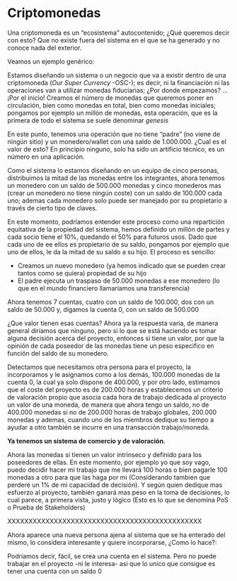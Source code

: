 # Criptomonedas

Una criptomoneda es un "ecosistema" autocontenido; ¿Qué queremos decir con esto? Que no existe fuera del sistema en el que se ha generado y no conoce nada del exterior.

Veamos un ejemplo genérico:

Estamos diseñando un sistema o un negocio que va a existir dentro de una criptomoneda (_Our Super Currency_ -OSC-); es decir, ni la financiación ni las operaciones van a utilizar monedas fiduciarias; ¿Por donde empezamos? ... ¡Por el inicio! Creamos el número de monedas que queremos poner en circulación, bien como monedas en total, bien como monedas iniciales; pongamos por ejemplo un millón de monedas, esta operación, que es la primera de todo el sistema se suele denominar _genesis_

En este punto, tenemos una operación que no tiene "padre" (no viene de ningún sitio) y un monedero/wallet con una saldo de 1.000.000. ¿Cual es el valor de esto? En principio ninguno, solo ha sido un artificio técnico, es un número en una aplicación.

Como el sistema lo estamos diseñando en un equipo de cinco personas, distribuimos la mitad de las monedas entre los integrantes, ahora tenemos un monedero con un saldo de 500.000 monedas y cinco monederos mas (crear un monedero no tiene ningún coste) con un saldo de 100.000 cada uno; ademas cada monedero solo puede ser manejado por su propietario a través de cierto tipo de claves.

En este momento, podríamos entender este proceso como una repartición equitativa de la propiedad del sistema, hemos definido un millón de partes y cada socio tiene el 10%, quedando el 50% para futuros usos. Dado que cada uno de ee ellos es propietario de su saldo, pongamos por ejemplo que uno de ellos, le da la mitad de su saldo a su hijo. El proceso es sencillo:

- Creamos un nuevo monedero (ya hemos indicado que se pueden crear tantos como se quiera) propiedad de su hijo
- El padre ejecuta un traspaso de 50.000 monedas a ese monedero (lo que en el mundo financiero llamaríamos una transferencia)

Ahora tenemos 7 cuentas, cuatro con un saldo de 100.000, dos con un saldo de 50.000 y, digamos la cuenta 0, con un saldo de 500.000

¿Que valor tienen esas cuentas? Ahora ya la respuesta varia, de manera general diríamos que ninguno, pero si lo que se está haciendo es tomar alguna decisión acerca del proyecto, entonces si tiene un valor, por que la opinión de cada poseedor de las monedas tiene un peso especifico en función del saldo de su monedero.

Detectamos que necesitamos otra persona para el proyecto, la incorporamos y le asignamos como a los demás, 100.000 monedas de la cuenta 0, la cual ya solo dispone de 400.000, y por otro lado, estimamos que el coste del proyecto es de 200.000 horas y establecemos un criterio de valoración propio que asocia cada hora de trabajo dedicada al proyecto un valor de una moneda, de manera que ahora tengo un saldo, no de 400.000 monedas si no de 200.000 horas de trabajo globales, 200.000 monedas y ademas, cuando uno de los miembros dedique su tiempo a ayudar a otro también se incurre en una transacción trabajo/moneda.

**Ya tenemos un sistema de comercio y de valoración.**

Ahora las monedas si tienen un valor intrínseco y definido para los poseedores de ellas. En este momento, por ejemplo yo que soy vago, puedo decidir hacer mi trabajo que me llevará 100 horas o bien pagarle 100 monedas a otro para que las haga por mi (Considerando tambien que perderé un 1% de mi capacidad de decisión). Y según quien dedique mas esfuerzo al proyecto, también ganará mas peso en la toma de decisiones, lo cual parece, a primera vista, justo y lógico (Esto es lo que se denomina PoS o Prueba de Stakeholders)

XXXXXXXXXXXXXXXXXXXXXXXXXXXXXXXXXXXXXXXXXXXXXX

Ahora aparece una nueva persona ajena al sistema que se ha enterado del mismo, lo considera interesante y quiere incorporarse, ¿Como lo hace?:

Podríamos decir, fácil, se crea una cuenta en el sistema. Pero no puede trabajar en el proyecto -ni le interesa- asi que lo unico que consigue es tener una cuenta con un saldo 0



